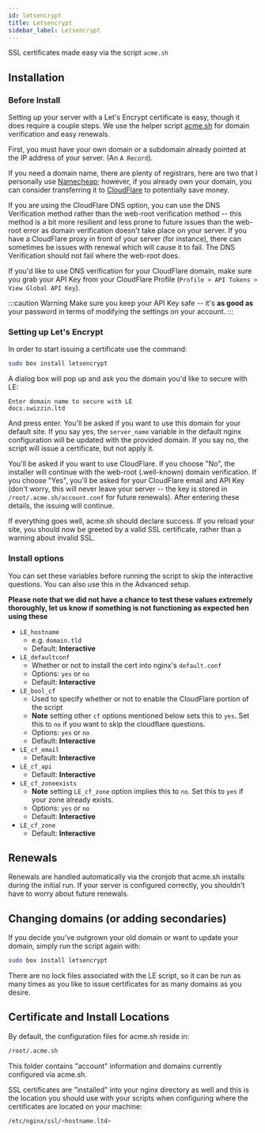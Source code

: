 ```yaml
---
id: letsencrypt
title: Letsencrypt
sidebar_label: Letsencrypt
---
```


SSL certificates made easy via the script `acme.sh`

## Installation

### Before Install

Setting up your server with a Let's Encrypt certificate is easy, though it does require a couple steps. We use the helper script [acme.sh](https://github.com/neilpang/acme.sh) for domain verification and easy renewals.

First, you must have your own domain or a subdomain already pointed at the IP address of your server. (An `A Record`).

If you need a domain name, there are plenty of registrars, here are two that I personally use [Namecheap](https://namecheap.com); however, if you already own your domain, you can consider transferring it to [CloudFlare](https://www.cloudflare.com/products/registrar/) to potentially save money.

If you are using the CloudFlare DNS option, you can use the DNS Verification method rather than the web-root verification method -- this method is a bit more resilient and less prone to future issues than the web-root error as domain verification doesn't take place on your server. If you have a CloudFlare proxy in front of your server (for instance), there can sometimes be issues with renewal which will cause it to fail. The DNS Verification should not fail where the web-root does.

If you'd like to use DNS verification for your CloudFlare domain, make sure you grab your API Key from your CloudFlare Profile (`Profile > API Tokens > View Global API Key`).

:::caution Warning
Make sure you keep your API Key safe -- it's **as good as** your password in terms of modifying the settings on your account.
:::


### Setting up Let's Encrypt

In order to start issuing a certificate use the command:

```bash
sudo box install letsencrypt
```

A dialog box will pop up and ask you the domain you'd like to secure with LE:

```
Enter domain name to secure with LE
docs.swizzin.ltd
```

And press enter. You'll be asked if you want to use this domain for your default site. If you say yes, the `server_name` variable in the default nginx configuration will be updated with the provided domain. If you say no, the script will issue a certificate, but not apply it.

You'll be asked if you want to use CloudFlare. If you choose "No", the installer will continue with the web-root (.well-known) domain verification. If you choose "Yes", you'll be asked for your CloudFlare email and API Key (don't worry, this will never leave your server -- the key is stored in `/root/.acme.sh/account.conf` for future renewals). After entering these details, the issuing will continue.

If everything goes well, acme.sh should declare success. If you reload your site, you should now be greeted by a valid SSL certificate, rather than a warning about invalid SSL.

### Install options

You can set these variables before running the script to skip the interactive questions. You can also use this in the Advanced setup.

**Please note that we did not have a chance to test these values extremely thoroughly, let us know if something is not functioning as expected hen using these**

- `LE_hostname`
    - e.g. `domain.tld`
    - Default: **Interactive**
- `LE_defaultconf`
    - Whether or not to install the cert into nginx's `default.conf`
    - Options: `yes` or `no`
    - Default: **Interactive**
- `LE_bool_cf`
    - Used to specify whether or not to enable the CloudFlare portion of the script
    - **Note** setting other `cf` options mentioned below sets this to `yes`. Set this to `no` if you want to skip the cloudflare questions.
    - Options: `yes` or `no`
    - Default: **Interactive**
- `LE_cf_email`
    - Default: **Interactive**
- `LE_cf_api`
    - Default: **Interactive**
- `LE_cf_zoneexists`
    - **Note** setting  `LE_cf_zone` option implies this to `no`. Set this to `yes` if your zone already exists.
    - Options: `yes` or `no`
    - Default: **Interactive**
- `LE_cf_zone`
    - Default: **Interactive**
    

## Renewals

Renewals are handled automatically via the cronjob that acme.sh installs during the initial run. If your server is configured correctly, you shouldn't have to worry about future renewals.

## Changing domains (or adding secondaries)

If you decide you've outgrown your old domain or want to update your domain, simply run the script again with:

```bash
sudo box install letsencrypt
```

There are no lock files associated with the LE script, so it can be run as many times as you like to issue certificates for as many domains as you desire.

## Certificate and Install Locations
By default, the configuration files for acme.sh reside in:

```bash
/root/.acme.sh
```

This folder contains "account" information and domains currently configured via acme.sh.

SSL certificates are "installed" into your nginx directory as well and this is the location you should use with your scripts when configuring where the certificates are located on your machine:

```bash
/etc/nginx/ssl/<hostname.ltd>
```